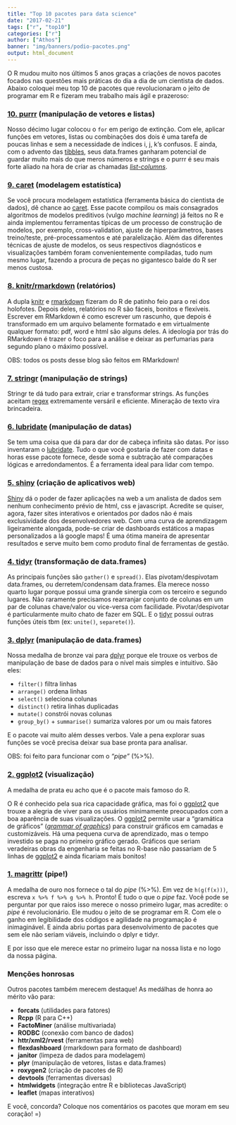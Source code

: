 ```yaml
---
title: "Top 10 pacotes para data science"
date: "2017-02-21"
tags: ["r", "top10"]
categories: ["r"]
author: ["Athos"]
banner: "img/banners/podio-pacotes.png"
output: html_document
---
```


O R mudou muito nos últimos 5 anos graças a criações de novos pacotes focados nas questões mais práticas do dia a dia de um cientista de dados. Abaixo coloquei meu top 10 de pacotes que revolucionaram o jeito de programar em R e fizeram meu trabalho mais ágil e prazeroso:

### [10. purrr](https://jennybc.github.io/purrr-tutorial) (manipulação de vetores e listas)

Nosso décimo lugar colocou o `for` em perigo de extinção. Com ele, aplicar funções em vetores, listas ou combinações dos dois é uma tarefa de poucas linhas e sem a necessidade de índices i, j, k's confusos. E ainda, com o advento das [tibbles](https://cran.r-project.org/web/packages/tibble/tibble.pdf), seus data.frames ganharam potencial de guardar muito mais do que meros números e strings e o purrr é seu mais forte aliado na hora de criar as chamadas [*list-columns*](https://jennybc.github.io/purrr-tutorial/ls13_list-columns.html).

### [9. caret](http://caret.r-forge.r-project.org/) (modelagem estatística)

Se você procura modelagem estatística (ferramenta básica do cientista de dados), dê chance ao [caret](http://caret.r-forge.r-project.org/). Esse pacote compilou os mais consagrados algoritmos de modelos preditivos (vulgo *machine learning*) já feitos no R e ainda implementou ferramentas típicas de um processo de construção de modelos, por exemplo, cross-validation, ajuste de hiperparâmetros, bases treino/teste, pré-processamentos e até paralelização. Além das diferentes técnicas de ajuste de modelos, os seus respectivos diagnósticos e visualizações também foram convenientemente compiladas, tudo num mesmo lugar, fazendo a procura de peças no gigantesco balde do R ser menos custosa.

### [8. knitr/rmarkdown](https://yihui.name/knitr/) (relatórios)

A dupla [knitr](https://yihui.name/knitr/) e [rmarkdown](http://rmarkdown.rstudio.com/) fizeram do R de patinho feio para o rei dos holofotes. Depois deles, relatórios no R são fáceis, bonitos e flexíveis. Escrever em RMarkdown é como escrever um rascunho, que depois é transformado em um arquivo belamente formatado e em virtualmente qualquer formato: pdf, word e html são alguns deles. A ideologia por trás do RMarkdown é trazer o foco para a análise e deixar as perfumarias para segundo plano o máximo possível.

OBS: todos os posts desse blog são feitos em RMarkdown!

### [7. stringr](https://cran.r-project.org/web/packages/stringr/vignettes/stringr.html) (manipulação de strings)

Stringr te dá tudo para extrair, criar e transformar strings. As funções aceitam [regex](https://stat.ethz.ch/R-manual/R-devel/library/base/html/regex.html) extremamente versáril e eficiente. Mineração de texto vira brincadeira.

### [6. lubridate](https://cran.r-project.org/web/packages/lubridate/vignettes/lubridate.html) (manipulação de datas)

Se tem uma coisa que dá para dar dor de cabeça infinita são datas. Por isso inventaram o [lubridate](https://cran.r-project.org/web/packages/lubridate/vignettes/lubridate.html). Tudo o que você gostaria de fazer com datas e horas esse pacote fornece, desde soma e subtração até comparações lógicas e arredondamentos. É a ferramenta ideal para lidar com tempo.

### [5. shiny](https://shiny.rstudio.com/) (criação de aplicativos web)

[Shiny](https://shiny.rstudio.com/) dá o poder de fazer aplicações na web a um analista de dados sem nenhum conhecimento prévio de html, css e javascript. Acredite se quiser, agora, fazer sites interativos e orientados por dados não é mais exclusividade dos desenvolvedores web. Com uma curva de aprendizagem ligeiramente alongada, pode-se criar de dashboards estáticos a mapas personalizados a lá google maps! É uma ótima maneira de apresentar resultados e serve muito bem como produto final de ferramentas de gestão.

### [4. tidyr](https://blog.rstudio.org/2014/07/22/introducing-tidyr/) (transformação de data.frames)

As principais funções são `gather()` e `spread()`. Elas pivotam/despivotam data.frames, ou derretem/condensam data.frames. Ela merece nosso quarto lugar porque possui uma grande sinergia com os terceiro e segundo lugares. Não raramente precisamos rearranjar conjunto de colunas em um par de colunas chave/valor ou vice-versa com facilidade. Pivotar/despivotar é particularmente muito chato de fazer em SQL. E o [tidyr](https://blog.rstudio.org/2014/07/22/introducing-tidyr/) possui outras funções úteis tbm (ex: `unite()`, `separete()`).

### [3. dplyr](https://cran.rstudio.com/web/packages/dplyr/vignettes/introduction.html) (manipulação de data.frames)

Nossa medalha de bronze vai para [dplyr](https://cran.rstudio.com/web/packages/dplyr/vignettes/introduction.html) porque ele trouxe os verbos de manipulação de base de dados para o nível mais simples e intuitivo. São eles:

- `filter()` filtra linhas
- `arrange()` ordena linhas
- `select()` seleciona colunas
- `distinct()` retira linhas duplicadas
- `mutate()` constrói novas colunas
- `group_by()` + `summarise()` sumariza valores por um ou mais fatores

E o pacote vai muito além desses verbos. Vale a pena explorar suas funções se você precisa deixar sua base pronta para analisar.

OBS: foi feito para funcionar com o *"pipe"* (%>%).

### [2. ggplot2](http://docs.ggplot2.org/current/) (visualização)

A medalha de prata eu acho que é o pacote mais famoso do R. 

O R é conhecido pela sua rica capacidade gráfica, mas foi o [ggplot2](http://docs.ggplot2.org/current/) que trouxe a alegria de viver para os usuários minimamente preocupados com a boa aparência de suas visualizações. O [ggplot2](http://docs.ggplot2.org/current/) permite usar a "gramática de gráficos" ([*grammar of graphics*](http://vita.had.co.nz/papers/layered-grammar.pdf)) para construir gráficos em camadas e customizáveis. Há uma pequena curva de aprendizado, mas o tempo investido se paga no primeiro gráfico gerado. Gráficos que seriam veradeiras obras da engenharia se feitas no R-base não passariam de 5 linhas de [ggplot2](http://docs.ggplot2.org/current/) e ainda ficariam mais bonitos!


### [1. magrittr](https://cran.r-project.org/web/packages/magrittr/vignettes/magrittr.html) (pipe!)

A medalha de ouro nos fornece o tal do *pipe* (%>%). Em vez de `h(g(f(x)))`, escreva `x %>% f %>% g %>% h`. Pronto! É tudo o que o *pipe* faz. Você pode se perguntar por que raios isso merece o nosso primeiro lugar, mas acredite: o *pipe* é revolucionário. Ele mudou o jeito de se programar em R. Com ele o ganho em legibilidade dos códigos e agilidade na programação é inimaginável. E ainda abriu portas para desenvolvimento de pacotes que sem ele não seriam viáveis, incluindo o dplyr e tidyr.

E por isso que ele merece estar no primeiro lugar na nossa lista e no logo da nossa página.

### Menções honrosas

Outros pacotes também merecem destaque! As medálhas de honra ao mérito vão para:

- **forcats** (utilidades para fatores)
- **Rcpp** (R para C++)
- **FactoMiner** (análise multivariada)
- **RODBC** (conexão com banco de dados)
- **httr/xml2/rvest** (ferramentas para web)
- **flexdashboard** (rmarkdown para formato de dashboard)
- **janitor** (limpeza de dados para modelagem)
- **plyr** (manipulação de vetores, listas e data.frames)
- **roxygen2** (criação de pacotes de R)
- **devtools** (ferramentas diversas)
- **htmlwidgets** (integração entre R e bibliotecas JavaScript)
- **leaflet** (mapas interativos)

E você, concorda? Coloque nos comentários os pacotes que moram em seu coração! =)